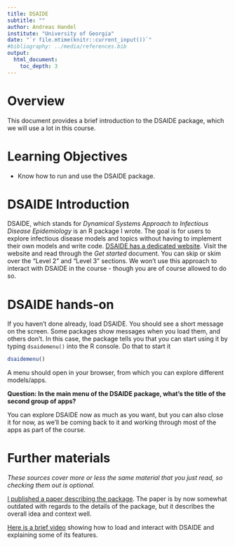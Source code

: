 ```yaml
---
title: DSAIDE
subtitle: ""
author: Andreas Handel
institute: "University of Georgia"
date: "`r file.mtime(knitr::current_input())`"
#bibliography: ../media/references.bib
output: 
  html_document:
    toc_depth: 3
---
```



# Overview
This document provides a brief introduction to the DSAIDE package, which we will use a lot in this course. 

# Learning Objectives
* Know how to run and use the DSAIDE package.


# DSAIDE Introduction

DSAIDE, which stands for _Dynamical Systems Approach to Infectious Disease Epidemiology_ is an R package I wrote. The goal is for users to explore infectious disease models and topics without having to implement their own models and write code. 
[DSAIDE has a dedicated website](https://ahgroup.github.io/DSAIDE/). Visit the website and read through the _Get started_ document. You can skip or skim over the "Level 2" and "Level 3" sections. We won't use this approach to interact with DSAIDE in the course - though you are of course allowed to do so.  

# DSAIDE hands-on

If you haven't done already, load DSAIDE. You should see a short message on the screen. Some packages show messages when you load them, and others don't. In this case, the package tells you that you can start using it by typing `dsaidemenu()` into the R console. Do that to start it

```r
dsaidemenu()
```

A menu should open in your browser, from which you can explore different models/apps.

__Question: In the main menu of the DSAIDE package, what's the title of the second group of apps?__ 


You can explore DSAIDE now as much as you want, but you can also close it for now, as we'll be coming back to it and working through most of the apps as part of the course.


# Further materials

_These sources cover more or less the same material that you just read, so checking them out is optional._

[I published a paper describing the package](https://doi.org/10.1371/journal.pcbi.1005642). The paper is by now somewhat outdated with regards to the details of the package, but it describes the overall idea and context well.

[Here is a brief video]() showing how to load and interact with DSAIDE and explaining some of its features. 



